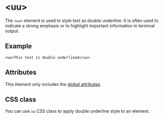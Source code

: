 # \<uu>

The `<uu>` element is used to style text as double underline. It is often used to indicate a strong emphasis or to highlight important information in terminal output.

## Example

```ziyy
<uu>This text is double underlined</uu>
```

## Attributes

This element only includes the [global attributes](../globals.mdx).

## CSS class

You can use `uu` CSS class to apply double underline style to an element.
